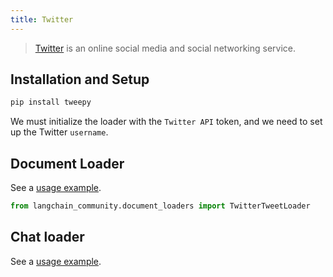 ```yaml
---
title: Twitter
---
```


>[Twitter](https://twitter.com/) is an online social media and social networking service.


## Installation and Setup

```bash
pip install tweepy
```

We must initialize the loader with the `Twitter API` token, and we need to set up the Twitter `username`.


## Document Loader

See a [usage example](/oss/integrations/document_loaders/twitter).

```python
from langchain_community.document_loaders import TwitterTweetLoader
```

## Chat loader

See a [usage example](/oss/integrations/chat_loaders/twitter).
